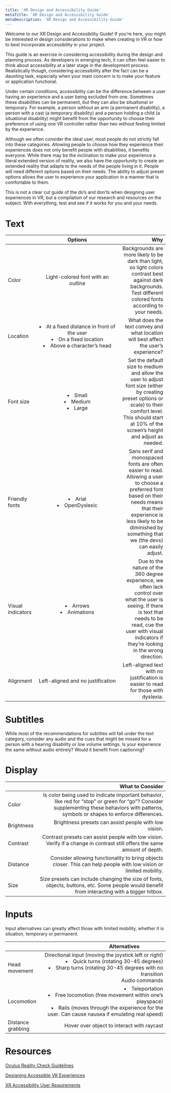 ```yaml
---
title: 'XR Design and Accessibility Guide'
metaTitle: 'XR Design and Accessibility Guide'
metaDescription: 'XR Design and Accessibility Guide'
---
```


Welcome to our XR Design and Accessibility Guide! If you’re here, you might be interested in design considerations to make when creating in VR or how to best incorporate accessibility in your project.

This guide is an exercise in considering accessibility during the design and planning process. As developers in emerging tech, it can often feel easier to think about accessibility at a later stage in the development process. Realistically though, considering accessibility after the fact can be a daunting task, especially when your main concern is to make your feature or application functional. 

Under certain conditions, accessibility can be the difference between a user having an experience and a user being excluded from one. Sometimes these disabilities can be permanent, but they can also be situational or temporary. For example, a person without an arm (a permanent disability), a person with a cast (a temporary disability) and a person holding a child (a situational disability) might benefit from the opportunity to choose their preference of using one VR controller rather than two without feeling limited by the experience. 

Although we often consider the ideal user, most people do not strictly fall into these categories. Allowing people to choose how they experience their experiences does not only benefit people with disabilities, it benefits everyone. While there may be the inclination to make your experience a literal extended version of reality, we also have the opportunity to create an extended reality that adapts to the needs of the people living in it. People will need different options based on their needs. The ability to adjust preset options allows the user to experience your application in a manner that is comfortable to them. 

This is not a clear cut guide of the do’s and don’ts when designing user experiences in VR, but  a compilation of our research and resources on the subject. With everything, test and see if it works for you and your needs.  

# Text
|| <div style="width:250px">Options</div> | Why |
|:-----|:-----:|-----:|
| Color | Light-colored font with an outline | Backgrounds are more likely to be dark than light, so light colors contrast best against dark backgrounds. Test different colored fonts according to your needs. |
| Location | <li>At a fixed distance in front of the user</li> <li>On a fixed location</li> <li>Above a character’s head</li> | What does the text convey and what location will best affect the user’s experience? |
| Font size | <li>Small</li><li>Medium</li><li>Large</li> | Set the default size to medium and allow the user to adjust font size (either by creating preset options or scale) to their comfort level.  This should start at 10% of the screen’s height and adjust as needed. |
| Friendly fonts | <li>Arial</li> <li>OpenDyslexic</li> | Sans serif and monospaced fonts are often easier to read. Allowing a user to choose a preferred font based on their needs means that their experience is less likely to be diminished by something that we (the devs) can easily adjust. |
| Visual indicators | <li>Arrows</li> <li>Animations</li> | Due to the nature of the 360 degree experience, we often lack control over what the user is seeing. If there is text that needs to be read, cue the user with visual indicators if they’re looking in the wrong direction. |
| Alignment | Left-aligned and no justification | Left-aligned text with no justification is easier to read for those with dyslexia. |

# Subtitles
While most of the recommendations for subtitles will fall under the text category, consider any audio and the cues that might be missed for a person with a hearing disability or low volume settings. Is your experience the same without audio entirely? Would it benefit from captioning?

# Display
| | What to Consider |
|:-----|-----:|
| Color | Is color being used to indicate important behavior, like red for “stop” or green for “go”? Consider supplementing these behaviors with patterns, symbols or shapes to enforce differences. |
| Brightness | Brightness presets can assist people with low vision. |
| Contrast | Contrast presets can assist people with low vision. Verify if a change in contrast still offers the same amount of depth. |
| Distance | Consider allowing functionality to bring objects closer. This can help people with low vision or limited mobility. |
| Size | Size presets can include changing the size of fonts, objects, buttons, etc. Some people would benefit from interacting with a bigger hitbox. |

# Inputs
Input alternatives can greatly affect those with limited mobility, whether it is situation, temporary or permanent.

|| <div style="width:300px">Alternatives</div> |
|:-----|-----:|
| Head movement | Directional input (moving the joystick left or right) <li>Quick turns (rotating 30-45 degrees)</li> <li>Sharp turns (rotating 30-45 degrees with no transition</li> Audio commands |
| Locomotion | <li>Teleportation</li> <li>Free locomotion (free movement within one’s playspace)</li> <li>Rails (moves through the experience for the user. Can cause nausea if emulating real speed)</li> |
| Distance grabbing | Hover over object to interact with raycast |

# Resources
[Oculus Reality Check Guidelines](https://developer.oculus.com/distribute/publish-quest-req/)

[Designing Accessible VR Experiences](https://www.youtube.com/watch?v=yFVPMYDO_OE)

[XR Accessibility User Requirements](https://www.w3.org/TR/xaur/)
